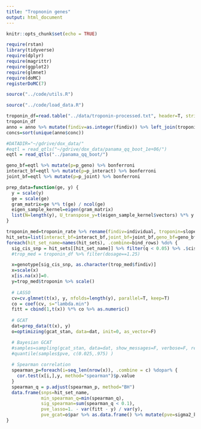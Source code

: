 ```yaml
---
title: "Tropnonin genes"
output: html_document
---
```


```r
knitr::opts_chunk$set(echo = TRUE)
```

```r
require(rstan)
library(tidyverse)
require(dplyr)
require(magrittr)
require(ggplot2)
require(glmnet)
require(doMC)
registerDoMC(7)

source("../code/utils.R")

source("../code/load_data.R")
```

```r
troponin_df=read.table("../data/troponin-processed.txt", header=T, stringsAsFactors = F)%>% rename(findiv=dbgap)
troponin_df
anno = anno %>% mutate(findiv=as.integer(findiv)) %>% left_join(troponin_df %>% select(findiv, dosage, troponin), by=c("findiv"="findiv", "conc"="dosage"))
concs=sort(unique(anno$conc))
```

```r
#DATADIR="~/gdrive/dox_data/"
#eqtl = read_qtls("~/gdrive/dox_data/panama_qq_boot_1e+06/")
eqtl = read_qtls("../panama_qq_boot/")
```

```r
geno_bf=eqtl %>% mutate(p=p_geno) %>% bonferroni
interact_bf=eqtl %>% mutate(p=p_interact) %>% bonferroni
joint_bf=eqtl %>% mutate(p=p_joint) %>% bonferroni
```

```r
prep_data=function(ge, y) {
  y = scale(y)
  ge = scale(ge)
  gram_matrix=ge %*% t(ge) / ncol(ge)
  eigen_sample_kernel=eigen(gram_matrix)
  list(N=length(y), U_transpose_y=t(eigen_sample_kernel$vectors) %*% y %>% as.numeric, lambda=eigen_sample_kernel$values)
}
```

```r
troponin_med=troponin_rate %>% rename(findiv=individual, troponin=slopes)
hit_sets=list(interact_bf=interact_bf,joint_bf=joint_bf,geno_bf=geno_bf)
foreach(hit_set_name=names(hit_sets), .combine=bind_rows) %do% {
  sig_cis_snp = hit_sets[[hit_set_name]] %>% filter(q < 0.05) %>% .$cis_snp %>% as.character()
  #trop_med = troponin_df %>% filter(dosage==1.25) 

  x=genotype[sig_cis_snp, as.character(trop_med$findiv)]
  x=scale(x)
  x[is.na(x)]=0.
  y=trop_med$troponin %>% scale()
  
  # LASSO
  cv=cv.glmnet(t(x), y, nfolds=length(y), parallel=T, keep=T)
  co = coef(cv, s="lambda.min")
  fitt = cbind(1,t(x)) %*% co %>% as.numeric()
  
  # GCAT
  dat=prep_data(t(x), y)
  o=optimizing(gcat_stan, data=dat, init=0, as_vector=F)

  # Bayesian GCAT
  #samples=sampling(gcat_stan, data=dat, show_messages=F, verbose=F, refresh=0) %>% rstan::extract(c("sigma2_k","sigma2")) %>% as.data.frame() %>% mutate(pve=sigma2_k / (sigma2_k + sigma2))
  #quantile(samples$pve, c(0.025,.975) )
  
  # Spearman correlation
  spearman_p=foreach(i=seq_len(nrow(x)), .combine = c) %dopar% {
    cor.test(x[i,],y, method="spearman")$p.value 
  }
  spearman_q = p.adjust(spearman_p, method="BH")
  data.frame(snps=hit_set_name,
             min_spearman_q=min(spearman_q),
             sig_spearman=sum(spearman_q < 0.1),
             pve_lasso=1. - var(fitt - y) / var(y),
             pve_gcat=o$par %>% as.data.frame() %>% mutate(pve=sigma2_k / (sigma2_k + sigma2)) %>% .$pve)
}
```